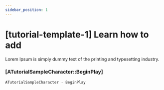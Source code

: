 ```yaml
---
sidebar_position: 1
---
```


# [tutorial-template-1] Learn how to add 

Lorem Ipsum is simply dummy text of the printing and typesetting industry.

### [ATutorialSampleCharacter::BeginPlay]
```cpp {4} showLineNumbers
ATutorialSampleCharacter - BeginPlay
```